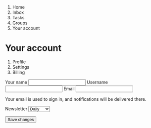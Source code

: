 

<Metatags
  title="Responsive form | May 23 | CSS Grid a day"
  description="An example of using CSS grid every day, from May 1–31st, 2019."
  thumbnail="https://cssgrid31.brett.cool/opengraph/may-23.png"
  url="https://cssgrid31.brett.cool"
  pathname="/may-23"
/>

<div className={LayoutStyles.container}>
  <div className={LayoutStyles.menu}>
    <ol>
      <li>Home</li>
      <li>Inbox</li>
      <li>Tasks</li>
      <li>Groups</li>
      <li className={LayoutStyles.menuActive}>Your account</li>
    </ol>
  </div>
  <div className={LayoutStyles.header}>
    <h1>Your account</h1>
    <ol>
      <li className={LayoutStyles.sectionActive}>Profile</li>
      <li>Settings</li>
      <li>Billing</li>
    </ol>
  </div>
  <div className={LayoutStyles.form}>
    <form className={FormStyles.form}>
      <label for="name">Your name</label>
      <input id="name" defaultValue="Brett Jones" type="text"/>
      <label for="name">Username</label>
      <input id="name" defaultValue="@brett_jay" type="text"/>
      <label for="email">Email</label>
      <input id="email" type="email" defaultValue="hello@example.com" />
      <p className={FormStyles.hint}>
        Your email is used to sign in, and notifications will be delivered
        there.
      </p>
      <label>Newsletter</label>
      <select>
        <option>Daily</option>
        <option>Weekly</option>
        <option>Monthly</option>
        <option>Off</option>
      </select>
    </form>
    <form className={`${FormStyles.form} ${FormStyles.formSubmission}`}>
      <input type="submit" value="Save changes"/>
    </form>
  </div>

</div>
